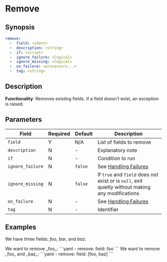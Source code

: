 # Remove

## Synopsis

```yaml {2}
remove:
  -  field: <ident>
  -  description: <string>
  -  if: <script>
  -  ignore_failure: <logical>
  -  ignore_missing: <logical>
  -  on_failure: <processors...>
  -  tag: <string>
```

## Description

**Functionality**: Removes existing fields. If a field doesn’t exist, an exception is raised.

## Parameters

|Field|Required|Default|Description|
|---|---|---|---|
|`field`|Y|N/A|List of fields to remove|
|`description`|N|-|Explanatory note|
|`if`|N|-|Condition to run|
|`ignore_failure`|N|`false`|See [Handling Failures](../handling-failures.mdx)|
|`ignore_missing`|N|`false`|If `true` and `field` does not exist or is `null`, exit quietly without making any modifications|
|`on_failure`|N|-|See [Handling Failures](../handling-failures.mdx)|
|`tag`|N|-|Identifier|

## Examples

We have three fields: _foo_, _bar_, and _baz_.

<Example>
   <Description>
      We want to remove _foo_:
   </Description>
   <SampleCode>
      ```yaml
      - remove:
         field: foo
      ```
   </SampleCode>
   <Description>
      We want to remove _foo_ and _baz_:
   </Description>
   <SampleCode>
      ```yaml
      - remove:
         field: [foo, baz]
      ```
   </SampleCode>
</Example>
